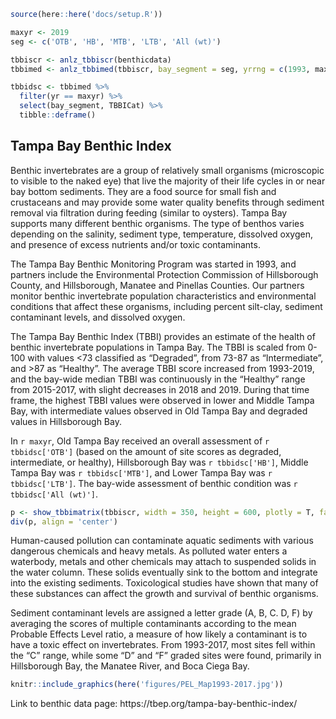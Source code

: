<!-- # Clean Waters & Sediments -->

```r
source(here::here('docs/setup.R'))

maxyr <- 2019
seg <- c('OTB', 'HB', 'MTB', 'LTB', 'All (wt)')

tbbiscr <- anlz_tbbiscr(benthicdata)
tbbimed <- anlz_tbbimed(tbbiscr, bay_segment = seg, yrrng = c(1993, maxyr))

tbbidsc <- tbbimed %>% 
  filter(yr == maxyr) %>% 
  select(bay_segment, TBBICat) %>% 
  tibble::deframe()
```

## Tampa Bay Benthic Index

Benthic invertebrates are a group of relatively small organisms (microscopic to visible to the naked eye) that live the majority of their life cycles in or near bay bottom sediments. They are a food source for small fish and crustaceans and may provide some water quality benefits through sediment removal via filtration during feeding (similar to oysters). Tampa Bay supports many different benthic organisms. The type of benthos varies depending on the salinity, sediment type, temperature, dissolved oxygen, and presence of excess nutrients and/or toxic contaminants. 

The Tampa Bay Benthic Monitoring Program was started in 1993, and partners include the Environmental Protection Commission of Hillsborough County, and Hillsborough, Manatee and Pinellas Counties. Our partners monitor benthic invertebrate population characteristics and environmental conditions that affect these organisms, including percent silt-clay, sediment contaminant levels, and dissolved oxygen.

The Tampa Bay Benthic Index (TBBI) provides an estimate of the health of benthic invertebrate populations in Tampa Bay. The TBBI is scaled from 0-100 with values <73 classified as "Degraded", from 73-87 as "Intermediate", and >87 as "Healthy".  The average TBBI score increased from 1993-2019, and the bay-wide median TBBI was continuously in the "Healthy" range from 2015-2017, with slight decreases in 2018 and 2019. During that time frame, the highest TBBI values were observed in lower and Middle Tampa Bay, with intermediate values observed in Old Tampa Bay and degraded values in Hillsborough Bay.

In `r maxyr`, Old Tampa Bay received an overall assessment of `r tbbidsc['OTB']` (based on the amount of site scores as degraded, intermediate, or healthy), Hillsborough Bay was `r tbbidsc['HB']`, Middle Tampa Bay was `r tbbidsc['MTB']`, and Lower Tampa Bay was `r tbbidsc['LTB']`.  The bay-wide assessment of benthic condition was `r tbbidsc['All (wt)']`.

```r
p <- show_tbbimatrix(tbbiscr, width = 350, height = 600, plotly = T, family = fml, bay_segment = seg)
div(p, align = 'center')
```

Human-caused pollution can contaminate aquatic sediments with various dangerous chemicals and heavy metals. As polluted water enters a waterbody, metals and other chemicals may attach to suspended solids in the water column. These solids eventually sink to the bottom and integrate into the existing sediments. Toxicological studies have shown that many of these substances can affect the growth and survival of benthic organisms.

Sediment contaminant levels are assigned a letter grade (A, B, C. D, F) by averaging the scores of multiple contaminants according to the mean Probable Effects Level ratio, a measure of how likely a contaminant is to have a toxic effect on invertebrates. From 1993-2017, most sites fell within the "C" range, while some "D" and "F" graded sites were found, primarily in Hillsborough Bay, the Manatee River, and Boca Ciega Bay. 

```r
knitr::include_graphics(here('figures/PEL_Map1993-2017.jpg'))
```

Link to benthic data page: https://tbep.org/tampa-bay-benthic-index/